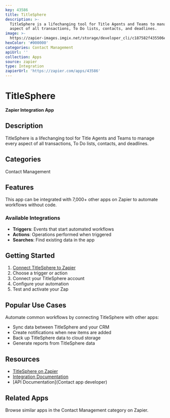 ```yaml
---
key: 43586
title: TitleSphere
description: >-
  TitleSphere is a lifechanging tool for Title Agents and Teams to manage every
  aspect of all transactions, To Do lists, contacts, and deadlines.
image: >-
  https://zapier-images.imgix.net/storage/developer_cli/c187582f435506e0367fc7e1c8fbaa24.png?auto=format%2Ccompress&ixlib=python-3.0.0&q=50
hexColor: '#000000'
categories: Contact Management
apiUrl: ''
collection: Apps
source: zapier
type: Integration
zapierUrl: 'https://zapier.com/apps/43586'
---
```

# TitleSphere

**Zapier Integration App**

## Description

TitleSphere is a lifechanging tool for Title Agents and Teams to manage every aspect of all transactions, To Do lists, contacts, and deadlines.

## Categories

Contact Management

## Features

This app can be integrated with 7,000+ other apps on Zapier to automate workflows without code.

### Available Integrations

- **Triggers**: Events that start automated workflows
- **Actions**: Operations performed when triggered
- **Searches**: Find existing data in the app

## Getting Started

1. [Connect TitleSphere to Zapier](https://zapier.com/apps/43586)
2. Choose a trigger or action
3. Connect your TitleSphere account
4. Configure your automation
5. Test and activate your Zap

## Popular Use Cases

Automate common workflows by connecting TitleSphere with other apps:

- Sync data between TitleSphere and your CRM
- Create notifications when new items are added
- Back up TitleSphere data to cloud storage
- Generate reports from TitleSphere data

## Resources

- [TitleSphere on Zapier](https://zapier.com/apps/43586)
- [Integration Documentation](https://zapier.com/apps/43586/integrations)
- [API Documentation](Contact app developer)

## Related Apps

Browse similar apps in the Contact Management category on Zapier.
